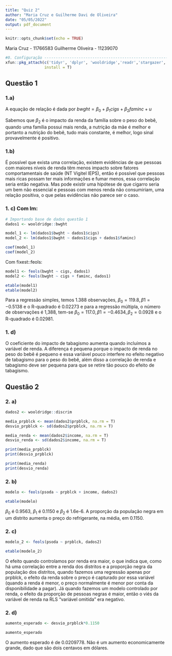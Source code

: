 ---
title: "Quiz 2"
author: "Maria Cruz e Guilherme Davi de Oliveira"
date: "05/05/2022"
output: pdf_document
---

```{r setup, include=FALSE}
knitr::opts_chunk$set(echo = TRUE)
```

Maria Cruz - 11766583
Guilherme Oliveira - 11239070

```{r}
#0. Configuração ------------------------------------------------------
xfun::pkg_attach(c('tidyr', 'dplyr', 'wooldridge','readr','stargazer','fixest'), 
                 install = T)

```

## Questão 1

### 1.a)

A equação de relação é dada por $bwght =\beta_{0} +  \beta_{1}cigs + \beta_{2}faminc +u$

 Sabemos que $\beta_{2}$ é o impacto da renda da família sobre o peso do bebê, quando uma família possui mais renda, a nutrição da mãe é melhor e portanto a nutrição do bebê, tudo mais constante, é melhor, logo sinal provavelmente é positivo.

### 1.b)
É possível que exista uma correlação, existem evidências de que pessoas com maiores níveis de renda têm menos impacto sobre fatores comportamentais de saúde (NT Vigitel IEPS), então é possível que pessoas mais ricas possam ter mais informações e fumar menos, essa correlação seria então negativa. Mas pode existir uma hipótese de que cigarro seria um bem não essencial e pessoas com menos renda não consumiriam, uma relação positiva, o que pelas evidências não parece ser o caso.

### 1. c) Com lm:
```{r}
# Importando base de dados questão 1
dados1 <- wooldridge::bwght

model_1 <- lm(dados1$bwght ~ dados1$cigs)
model_2 <- lm(dados1$bwght ~ dados1$cigs + dados1$faminc)

coef(model_1)
coef(model_2)
```

Com fixest::feols:

```{r}
model1 <- feols(bwght ~ cigs, dados1)
model2 <- feols(bwght ~ cigs + faminc, dados1)

etable(model1)
etable(model2)
```

Para a regressão simples, temos 1.388 observações, $\beta_{0} = 119.8, \beta{1}= -0.5138$ e o R-quadrado é 0.02273 e para a regressão múltipla, o número de observações é 1,388, tem-se  $\beta_{0} = 117.0, \beta{1}= -0.4634, \beta_{2}=  0.0928$ e o R-quadrado é 0.02981.


### 1. d) 

O coeficiente do impacto de tabagismo aumenta quando incluímos a variável de renda. A diferença é pequena porque o impacto de renda no peso do bebê é pequeno e essa variável pouco interfere no efeito negativo de tabagismo para o peso do bebê, além disso a correlação de renda e tabagismo deve ser pequena para que se retire tão pouco do efeito de tabagismo.

## Questão 2
### 2. a)

```{r}
dados2 <- wooldridge::discrim

media_prpblck <- mean(dados2$prpblck, na.rm = T)
desvio_prpblck <- sd(dados2$prpblck, na.rm = T)

media_renda <- mean(dados2$income, na.rm = T)
desvio_renda <- sd(dados2$income, na.rm = T)

print(media_prpblck)
print(desvio_prpblck)

print(media_renda)
print(desvio_renda)
```


### 2. b)
```{r}
modelo <- feols(psoda ~ prpblck + income, dados2)

etable(modelo)
```
$\beta_{0}$ é 0.9563, $\beta_{1}$ é 0.1150 e $\beta_{2}$ é 1.6e-6. A proporção da população negra em um distrito aumenta o preço do refrigerante, na média, em 0.1150.

### 2. c)
```{r}

modelo_2 <- feols(psoda ~ prpblck, dados2)

etable(modelo_2)
```
O efeito quando controlamos por renda era maior, o que indica que, como há uma correlação entre a renda dos distritos e a proporção negra da população dos distritos, quando fazemos uma regressão apenas por prpblck, o efeito da renda sobre o preço é capturado por essa variável (quando a renda é menor, o preço normalmente é menor por conta da disponibilidade a pagar). Já quando fazemos um modelo controlado por renda, o efeito da proporção de pessoas negras é maior, então o viés da variável de renda na RLS "variável omitida" era negativo.

### 2. d)

```{r}
aumento_esperado <- desvio_prpblck*0.1150

aumento_esperado
```
O aumento esperado é de 0.0209778. Não é um aumento economicamente grande, dado que são dois centavos em dólares.


